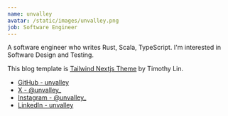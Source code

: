 ```yaml
---
name: unvalley
avatar: /static/images/unvalley.png
job: Software Engineer
---
```


A software engineer who writes Rust, Scala, TypeScript.
I'm interested in Software Design and Testing.

This blog template is [Tailwind Nextjs Theme](https://github.com/timlrx/tailwind-nextjs-starter-blog) by Timothy Lin.

- [GitHub - unvalley](https://github.com/unvalley)
- [X - @unvalley\_](https://x.com/unvalley_)
- [Instagram - @unvalley\_](https://www.instagram.com/unvalley_)
- [LinkedIn - unvalley](https://www.linkedin.com/in/unvalley/)
